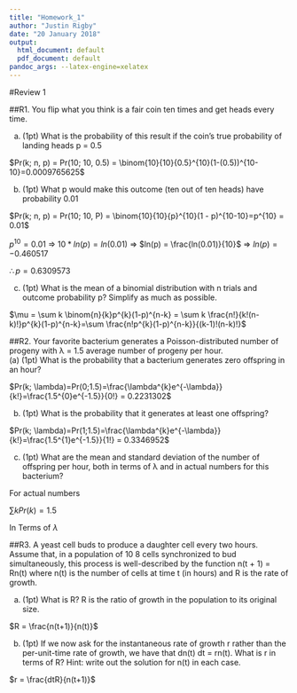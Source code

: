 ```yaml
---
title: "Homework_1"
author: "Justin Rigby"
date: "20 January 2018"
output:
  html_document: default
  pdf_document: default
pandoc_args: --latex-engine=xelatex
---
```

  
#Review 1 
  
##R1. You flip what you think is a fair coin ten times and get heads every time.
  
(a) (1pt) What is the probability of this result if the coin’s true probability
of landing heads p = 0.5  
  
$Pr(k; n, p) = Pr(10; 10, 0.5) = \binom{10}{10}{0.5}^{10}(1-(0.5))^{10-10}=0.0009765625$  
  
  
(b) (1pt) What p would make this outcome (ten out of ten heads) have
probability 0.01  
  
$Pr(k; n, p) = Pr(10; 10, P) = \binom{10}{10}{p}^{10}(1 - p)^{10-10}=p^{10} = 0.01$
  
$p^{10} = 0.01$ => $10*ln(p) = ln (0.01)$ => $ln(p) = \frac{ln(0.01)}{10}$ => $ln(p) = -0.460517$  
  
$\therefore p = 0.6309573$  
  
(c) (1pt) What is the mean of a binomial distribution with n trials and
outcome probability p? Simplify as much as possible.  
  
  
$\mu = \sum k \binom{n}{k}p^{k}(1-p)^{n-k} = \sum k \frac{n!}{k!(n-k)!}p^{k}(1-p)^{n-k}=\sum \frac{n!p^{k}(1-p)^{n-k}}{(k-1)!(n-k)!}$  
  
##R2. Your favorite bacterium generates a Poisson-distributed number of progeny
with λ = 1.5 average number of progeny per hour.   
(a) (1pt) What is the probability that a bacterium generates zero offspring
in an hour?  
  
$Pr(k; \lambda)=Pr(0;1.5)=\frac{\lambda^{k}e^{-\lambda}}{k!}=\frac{1.5^{0}e^{-1.5}}{0!} = 0.2231302$  
  
(b) (1pt) What is the probability that it generates at least one offspring?  
 
$Pr(k; \lambda)=Pr(1;1.5)=\frac{\lambda^{k}e^{-\lambda}}{k!}=\frac{1.5^{1}e^{-1.5}}{1!} = 0.3346952$
  
(c) (1pt) What are the mean and standard deviation of the number of
offspring per hour, both in terms of λ and in actual numbers for this
bacterium?  
  
For actual numbers
  
$\sum kPr(k) = 1.5$
  
In Terms of $\lambda$  


##R3. A yeast cell buds to produce a daughter cell every two hours. Assume that,
in a population of 10 8 cells synchronized to bud simultaneously, this process
is well-described by the function n(t + 1) = Rn(t) where n(t) is the number
of cells at time t (in hours) and R is the rate of growth.  
  
  
(a) (1pt) What is R?
R is the ratio of growth in the population to its original size.
  
$R = \frac{n(t+1)}{n(t)}$

(b) (1pt) If we now ask for the instantaneous rate of growth r rather than
the per-unit-time rate of growth, we have that dn(t)
dt = rn(t). What is
r in terms of R? Hint: write out the solution for n(t) in each case.
  
$r = \frac{dtR}{n(t+1)}$
  

